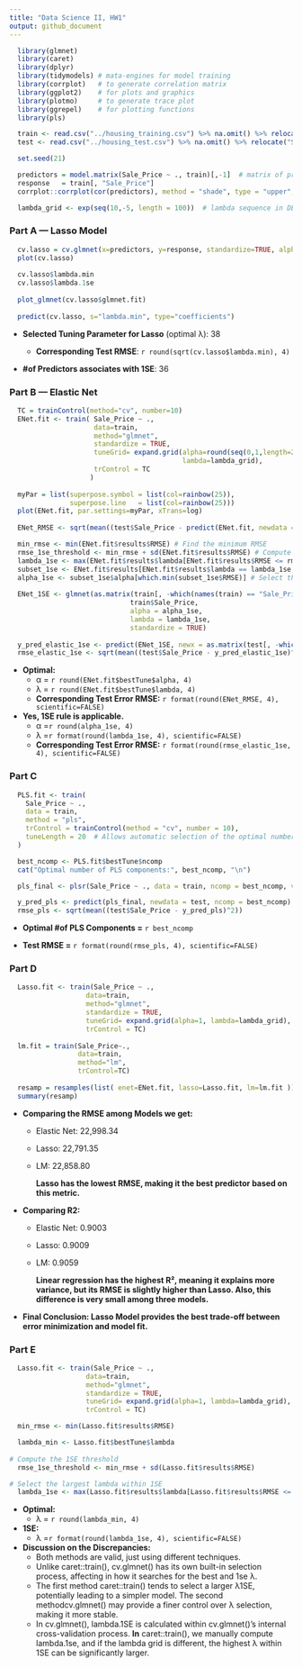 ```yaml
---
title: "Data Science II, HW1"
output: github_document
---
```


```r
  library(glmnet)
  library(caret)
  library(dplyr)
  library(tidymodels) # mata-engines for model training
  library(corrplot)   # to generate correlation matrix
  library(ggplot2)    # for plots and graphics
  library(plotmo)     # to generate trace plot 
  library(ggrepel)    # for plotting functions
  library(pls)
```

```r
  train <- read.csv("../housing_training.csv") %>% na.omit() %>% relocate("Sale_Price","Overall_Qual","Kitchen_Qual","Fireplace_Qu","Exter_Qual")
  test <- read.csv("../housing_test.csv") %>% na.omit() %>% relocate("Sale_Price","Overall_Qual","Kitchen_Qual","Fireplace_Qu","Exter_Qual")
```

```r
  set.seed(21)
```

```r
  predictors = model.matrix(Sale_Price ~ ., train)[,-1]  # matrix of predictors, converted categorical to dummies
  response   = train[, "Sale_Price"]
  corrplot::corrplot(cor(predictors), method = "shade", type = "upper", tl.cex=.75, tl.col="black") # heatmap
```

```r
  lambda_grid <- exp(seq(10,-5, length = 100))  # lambda sequence in DESC order
```

### Part A — Lasso Model

```r
  cv.lasso = cv.glmnet(x=predictors, y=response, standardize=TRUE, alpha=1, lambda=lambda_grid)
  plot(cv.lasso)
  
  cv.lasso$lambda.min
  cv.lasso$lambda.1se
  
  plot_glmnet(cv.lasso$glmnet.fit)
  
  predict(cv.lasso, s="lambda.min", type="coefficients")
```

-   **Selected Tuning Parameter for Lasso** (optimal λ): 38

    -   **Corresponding Test RMSE**: `r round(sqrt(cv.lasso$lambda.min), 4)`

-   **#of Predictors associates with 1SE**: 36

### Part B — Elastic Net

```r
  TC = trainControl(method="cv", number=10)
  ENet.fit <- train( Sale_Price ~ ., 
                     data=train,
                     method="glmnet", 
                     standardize = TRUE,
                     tuneGrid= expand.grid(alpha=round(seq(0,1,length=20), 2),
                                           lambda=lambda_grid),
                     trControl = TC
                    )
  
  myPar = list(superpose.symbol = list(col=rainbow(25)),
               superpose.line   = list(col=rainbow(25)))
  plot(ENet.fit, par.settings=myPar, xTrans=log)
  
  ENet_RMSE <- sqrt(mean((test$Sale_Price - predict(ENet.fit, newdata = test))^2))
```

```r
  min_rmse <- min(ENet.fit$results$RMSE) # Find the minimum RMSE
  rmse_1se_threshold <- min_rmse + sd(ENet.fit$results$RMSE) # Compute 1SE threshold
  lambda_1se <- max(ENet.fit$results$lambda[ENet.fit$results$RMSE <= rmse_1se_threshold])
  subset_1se <- ENet.fit$results[ENet.fit$results$lambda == lambda_1se, ] # Subset rows where lambda=lambda_1se
  alpha_1se <- subset_1se$alpha[which.min(subset_1se$RMSE)] # Select the alpha that gives the lowest RMSE within that subset
  
  ENet_1SE <- glmnet(as.matrix(train[, -which(names(train) == "Sale_Price")]), 
                              train$Sale_Price, 
                              alpha = alpha_1se, 
                              lambda = lambda_1se, 
                              standardize = TRUE)
  
  y_pred_elastic_1se <- predict(ENet_1SE, newx = as.matrix(test[, -which(names(test) == "Sale_Price")]))
  rmse_elastic_1se <- sqrt(mean((test$Sale_Price - y_pred_elastic_1se)^2))

```

-   **Optimal:**
    -   α = `r round(ENet.fit$bestTune$alpha, 4)`
    -   λ = `r round(ENet.fit$bestTune$lambda, 4)`
    -   **Corresponding Test Error RMSE:** `r format(round(ENet_RMSE, 4), scientific=FALSE)`
-   **Yes, 1SE rule is applicable.**
    -   α =`r round(alpha_1se, 4)`
    -   λ =`r format(round(lambda_1se, 4), scientific=FALSE)`
    -   **Corresponding Test Error RMSE:** `r format(round(rmse_elastic_1se, 4), scientific=FALSE)`

### Part C

```r
  PLS.fit <- train(
    Sale_Price ~ .,
    data = train,
    method = "pls",
    trControl = trainControl(method = "cv", number = 10),
    tuneLength = 20  # Allows automatic selection of the optimal number of components
  )
```

```r
  best_ncomp <- PLS.fit$bestTune$ncomp
  cat("Optimal number of PLS components:", best_ncomp, "\n")
```

```r
  pls_final <- plsr(Sale_Price ~ ., data = train, ncomp = best_ncomp, validation = "CV")
```

```r
  y_pred_pls <- predict(pls_final, newdata = test, ncomp = best_ncomp)
  rmse_pls <- sqrt(mean((test$Sale_Price - y_pred_pls)^2))
```

-   **Optimal #of PLS Components =** `r best_ncomp`

-   **Test RMSE =** `r format(round(rmse_pls, 4), scientific=FALSE)`

### Part D

```r

  Lasso.fit <- train(Sale_Price ~ ., 
                   data=train,
                   method="glmnet",
                   standardize = TRUE,
                   tuneGrid= expand.grid(alpha=1, lambda=lambda_grid),
                   trControl = TC)
  
  lm.fit = train(Sale_Price~., 
                 data=train,
                 method="lm",
                 trControl=TC)
  
  resamp = resamples(list( enet=ENet.fit, lasso=Lasso.fit, lm=lm.fit ))
  summary(resamp)
```

-   **Comparing the RMSE among Models we get:**

    -   Elastic Net: 22,998.34

    -   Lasso: 22,791.35

    -   LM: 22,858.80

        **Lasso has the lowest RMSE, making it the best predictor based on this metric.**

-   **Comparing R2:**

    -   Elastic Net: 0.9003

    -   Lasso: 0.9009

    -   LM: 0.9059

        **Linear regression has the highest R², meaning it explains more variance, but its RMSE is slightly higher than Lasso. Also, this difference is very small among three models.**

-   **Final Conclusion: Lasso Model provides the best trade-off between error minimization and model fit.**

### Part E

```r
  Lasso.fit <- train(Sale_Price ~ ., 
                   data=train,
                   method="glmnet",
                   standardize = TRUE,
                   tuneGrid= expand.grid(alpha=1, lambda=lambda_grid),
                   trControl = TC)

  min_rmse <- min(Lasso.fit$results$RMSE)

  lambda_min <- Lasso.fit$bestTune$lambda
  
# Compute the 1SE threshold
  rmse_1se_threshold <- min_rmse + sd(Lasso.fit$results$RMSE)

# Select the largest lambda within 1SE
  lambda_1se <- max(Lasso.fit$results$lambda[Lasso.fit$results$RMSE <= rmse_1se_threshold])

```

-   **Optimal:**
    -   λ = `r round(lambda_min, 4)`
-   **1SE:**
    -   λ =`r format(round(lambda_1se, 4), scientific=FALSE)`
-   **Discussion on the Discrepancies:**
    -   Both methods are valid, just using different techniques.
    -   Unlike caret::train(), cv.glmnet() has its own built-in selection process, affecting in how it searches for the best and 1se λ.
    -   The first method caret::train() tends to select a larger λ1SE, potentially leading to a simpler model. The second methodcv.glmnet() may provide a finer control over λ selection, making it more stable.
    -   In cv.glmnet(), lambda.1SE is calculated within cv.glmnet()'s internal cross-validation process. **In** caret::train(), we manually compute lambda.1se, and if the lambda grid is different, the highest λ within 1SE can be significantly larger.
